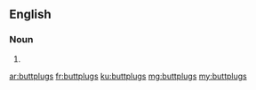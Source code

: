 ==English==

===Noun===
{{head|en|plural}}

# {{plural of|buttplug|lang=en|nocat=1}}

[[ar:buttplugs]]
[[fr:buttplugs]]
[[ku:buttplugs]]
[[mg:buttplugs]]
[[my:buttplugs]]